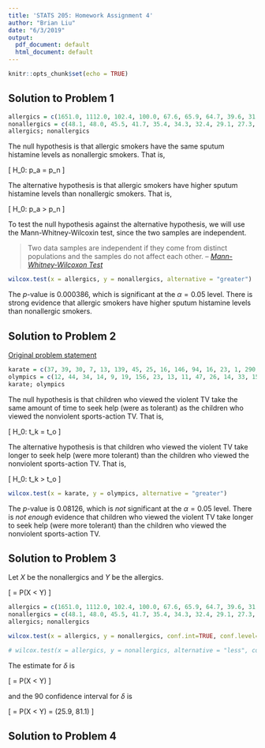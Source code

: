 ```yaml
---
title: 'STATS 205: Homework Assignment 4'
author: "Brian Liu"
date: "6/3/2019"
output:
  pdf_document: default
  html_document: default
---
```


```r
knitr::opts_chunk$set(echo = TRUE)
```

## Solution to Problem 1

```r
allergics = c(1651.0, 1112.0, 102.4, 100.0, 67.6, 65.9, 64.7, 39.6, 31.0)
nonallergics = c(48.1, 48.0, 45.5, 41.7, 35.4, 34.3, 32.4, 29.1, 27.3, 18.9, 6.6, 5.2, 4.7)
allergics; nonallergics
```

The null hypothesis is that allergic smokers have the same sputum histamine levels as nonallergic smokers. That is,

\[
    H_0: p_a = p_n
\]

The alternative hypothesis is that allergic smokers have higher sputum histamine levels than nonallergic smokers. That is,

\[
    H_0: p_a > p_n
\]

To test the null hypothesis against the alternative hypothesis, we will use the Mann-Whitney-Wilcoxin test, since the two samples are independent.

>Two data samples are independent if they come from distinct populations and the samples do not affect each other.
>-- <cite>[Mann-Whitney-Wilcoxon Test][1]</cite>

[1]:http://www.r-tutor.com/elementary-statistics/non-parametric-methods/mann-whitney-wilcoxon-test

```r
wilcox.test(x = allergics, y = nonallergics, alternative = "greater")
```

The $p$-value is $0.000386$, which is significant at the $\alpha = 0.05$ level. There is strong evidence that allergic smokers have higher sputum histamine levels than nonallergic smokers.

## Solution to Problem 2

[Original problem statement](https://i.imgur.com/WXQHBJ9.png)

```r
karate = c(37, 39, 30, 7, 13, 139, 45, 25, 16, 146, 94, 16, 23, 1, 290, 169, 62, 145, 36, 20, 13)
olympics = c(12, 44, 34, 14, 9, 19, 156, 23, 13, 11, 47, 26, 14, 33, 15, 62, 5, 8, 0, 154, 146)
karate; olympics
```

The null hypothesis is that children who viewed the violent TV take the same amount of time to seek help (were as tolerant) as the children who viewed the nonviolent sports-action TV. That is, 

\[
    H_0: t_k = t_o
\]

The alternative hypothesis is that children who viewed the violent TV take longer to seek help (were more tolerant) than the children who viewed the nonviolent sports-action TV. That is,

\[
    H_0: t_k > t_o
\]

```r
wilcox.test(x = karate, y = olympics, alternative = "greater")
```

The $p$-value is $0.08126$, which is *not* significant at the $\alpha = 0.05$ level. There is *not enough* evidence that children who viewed the violent TV take longer to seek help (were more tolerant) than the children who viewed the nonviolent sports-action TV.

## Solution to Problem 3

Let $X$ be the nonallergics and $Y$ be the allergics.

\[
    \delta = P(X < Y)
\]


```r
allergics = c(1651.0, 1112.0, 102.4, 100.0, 67.6, 65.9, 64.7, 39.6, 31.0)
nonallergics = c(48.1, 48.0, 45.5, 41.7, 35.4, 34.3, 32.4, 29.1, 27.3, 18.9, 6.6, 5.2, 4.7)
allergics; nonallergics

wilcox.test(x = allergics, y = nonallergics, conf.int=TRUE, conf.level=.90)

# wilcox.test(x = allergics, y = nonallergics, alternative = "less", conf.int=TRUE, conf.level=.90)
```

<!-- The $p$-value stands for how likely the sample data would occur, assuming that the null hypothesis (that allergic smokers have the same sputum histamine levels as nonallergic smokers, or $H_0: p_a = p_n$) is true.
 -->
The estimate for $\delta$ is

\[
    \hat{\delta} = P(X < Y) \simeq 54.3
\]

and the $90%$ confidence interval for $\delta$ is

\[
    \hat{\delta} = P(X < Y) = (25.9, 81.1)
\]


## Solution to Problem 4


